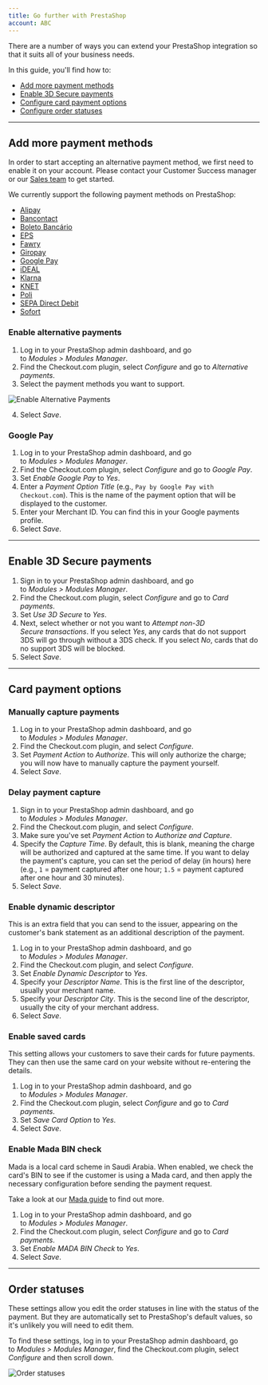 ```yaml
---
title: Go further with PrestaShop
account: ABC
---
```


There are a number of ways you can extend your PrestaShop integration so that it suits all of your business needs.

In this guide, you'll find how to:

- [Add more payment methods](#Add_more_payment_methods)
- [Enable 3D Secure payments](#Enable_3D_Secure_payments)
- [Configure card payment options](#Card_payment_options)
- [Configure order statuses](#Order_statuses)

---

## Add more payment methods

<TipBox variant="note">

In order to start accepting an alternative payment method, we first need to enable it on your account. Please contact your Customer Success manager or our [Sales team](https://checkout.com/contact-sales) to get started.

</TipBox>

We currently support the following payment methods on PrestaShop:

- [Alipay](/payments/payment-methods/wallets/alipay)
- [Bancontact](/payments/payment-methods/cards/bancontact)
- [Boleto Bancário](/payments/payment-methods/cash-and-atm-payment/boleto-bancario)
- [EPS](/payments/payment-methods/bank-transfers/eps)
- [Fawry](/payments/payment-methods/cash-and-atm-payment/fawry)
- [Giropay](/payments/payment-methods/bank-transfers/giropay)
- [Google Pay](/payments/payment-methods/wallets/google-pay)
- [iDEAL](/payments/payment-methods/bank-transfers/i-deal)
- [Klarna](/payments/payment-methods/invoice-and-pay-later/klarna)
- [KNET](/payments/payment-methods/cards/knet)
- [Poli](/payments/payment-methods/bank-transfers/poli)
- [SEPA Direct Debit](/payments/payment-methods/direct-debit/sepa-direct-debit)
- [Sofort](/payments/payment-methods/bank-transfers/sofort)

### Enable alternative payments

1.  Log in to your PrestaShop admin dashboard, and go to _Modules > Modules Manager_.
2.  Find the Checkout.com plugin, select _Configure_ and go to _Alternative payments_.
3.  Select the payment methods you want to support.

<img
  maxWidth={350}
  src="/docs/Integrate/PrestaShop/enable_alternative_payments.png"
  title="Enable Alternative Payments"
/>

4.  Select _Save_.

### Google Pay

1.  Log in to your PrestaShop admin dashboard, and go to _Modules > Modules Manager_.
2.  Find the Checkout.com plugin, select _Configure_ and go to _Google Pay_.
3.  Set _Enable Google Pay_ to _Yes_.
4.  Enter a _Payment Option Title_ (e.g., `Pay by Google Pay with Checkout.com`). This is the name of the payment option that will be displayed to the customer.
5.  Enter your Merchant ID. You can find this in your Google payments profile.
6.  Select _Save_.

---

## Enable 3D Secure payments

1.  Sign in to your PrestaShop admin dashboard, and go to _Modules > Modules Manager_.
2.  Find the Checkout.com plugin, select _Configure_ and go to _Card payments_.
3.  Set _Use 3D Secure_ to _Yes_.
4.  Next, select whether or not you want to _Attempt non-3D Secure transactions_. If you select _Yes_, any cards that do not support 3DS will go through without a 3DS check. If you select _No_, cards that do no support 3DS will be blocked.
5.  Select _Save_.

---

## Card payment options

### Manually capture payments

1.  Log in to your PrestaShop admin dashboard, and go to _Modules > Modules Manager_.
2.  Find the Checkout.com plugin, and select _Configure_.
3.  Set _Payment Action_ to _Authorize_. This will only authorize the charge; you will now have to manually capture the payment yourself.
4.  Select _Save_.

### Delay payment capture

1.  Sign in to your PrestaShop admin dashboard, and go to _Modules > Modules Manager_.
2.  Find the Checkout.com plugin, and select _Configure_.
3.  Make sure you've set _Payment Action_ to _Authorize and Capture_.
4.  Specify the _Capture Time_. By default, this is blank, meaning the charge will be authorized and captured at the same time. If you want to delay the payment's capture, you can set the period of delay (in hours) here (e.g., `1` = payment captured after one hour; `1.5` = payment captured after one hour and 30 minutes).
5.  Select _Save_.

### Enable dynamic descriptor

This is an extra field that you can send to the issuer, appearing on the customer's bank statement as an additional description of the payment.

1.  Log in to your PrestaShop admin dashboard, and go to _Modules > Modules Manager_.
2.  Find the Checkout.com plugin, and select _Configure_.
3.  Set _Enable Dynamic Descriptor_ to _Yes_.
4.  Specify your _Descriptor Name_. This is the first line of the descriptor, usually your merchant name.
5.  Specify your _Descriptor City_. This is the second line of the descriptor, usually the city of your merchant address.
6.  Select _Save_.

### Enable saved cards

This setting allows your customers to save their cards for future payments. They can then use the same card on your website without re-entering the details.

1.  Log in to your PrestaShop admin dashboard, and go to _Modules > Modules Manager_.
2.  Find the Checkout.com plugin, select _Configure_ and go to _Card payments_.
3.  Set _Save Card Option_ to _Yes_.
4.  Select _Save_.

### Enable Mada BIN check

Mada is a local card scheme in Saudi Arabia. When enabled, we check the card's BIN to see if the customer is using a Mada card, and then apply the necessary configuration before sending the payment request.

Take a look at our [Mada guide](/payments/payment-methods/cards/mada) to find out more.

1.  Log in to your PrestaShop admin dashboard, and go to _Modules > Modules Manager_.
2.  Find the Checkout.com plugin, select _Configure_ and go to _Card payments_.
3.  Set _Enable MADA BIN Check_ to _Yes_.
4.  Select _Save_.

---

## Order statuses

These settings allow you edit the order statuses in line with the status of the payment. But they are automatically set to PrestaShop's default values, so it's unlikely you will need to edit them.

To find these settings, log in to your PrestaShop admin dashboard, go to _Modules > Modules Manager_, find the Checkout.com plugin, select _Configure_ and then scroll down.

<img maxWidth={500} src="/docs/Integrate/PrestaShop/order_statuses.png" title="Order statuses" />

